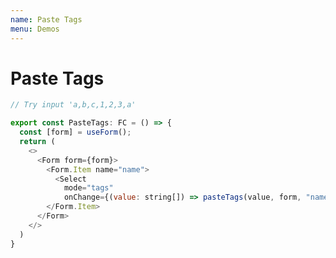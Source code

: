 ```yaml
---
name: Paste Tags
menu: Demos
---
```



# Paste Tags


<Playground>
  <PasteTags />
</Playground>

``` javascript
// Try input 'a,b,c,1,2,3,a'

export const PasteTags: FC = () => {
  const [form] = useForm();
  return (
    <>
      <Form form={form}>
        <Form.Item name="name">
          <Select
            mode="tags"
            onChange={(value: string[]) => pasteTags(value, form, "name")} />
        </Form.Item>
      </Form>
    </>
  )
}
```